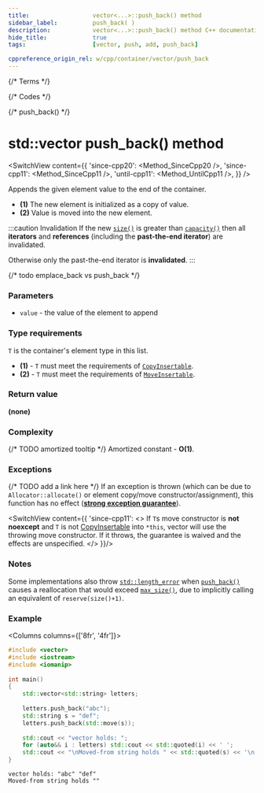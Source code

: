 ```yaml
---
title:					vector<...>::push_back() method
sidebar_label:			push_back( )
description:			vector<...>::push_back() method C++ documentation
hide_title:				true
tags:					[vector, push, add, push_back]

cppreference_origin_rel: w/cpp/container/vector/push_back
---
```



{/* Terms */}

{/* Codes */}

{/* push_back() */}

# std::vector push_back() method

<SwitchView content={{
	'since-cpp20': <Method_SinceCpp20 />,
	'since-cpp11': <Method_SinceCpp11 />,
	'until-cpp11': <Method_UntilCpp11 />,
}} />

Appends the given element value to the end of the container.

 - **(1)** The new element is initialized as a copy of value.
 - **(2)** Value is moved into the new element.

:::caution Invalidation
If the new [`size()`](size) is greater than [`capacity()`](capacity) then all **iterators** and **references** (including the **past-the-end iterator**) are invalidated.

Otherwise only the past-the-end iterator is **invalidated**.
:::

{/* todo emplace_back vs push_back */}

### Parameters

 - `value` - the value of the element to append

### Type requirements

`T` is the container's element type in this list.

 - **(1)** - `T` must meet the requirements of [`CopyInsertable`](/docs/named_req/CopyInsertable).
 - **(2)** - `T` must meet the requirements of [`MoveInsertable`](/docs/named_req/MoveInsertable).

### Return value

**(none)**

### Complexity

{/* TODO amortized tooltip */}
Amortized constant - **O(1)**.

### Exceptions

{/* TODO add a link here */}
If an exception is thrown (which can be due to `Allocator::allocate()` or element copy/move constructor/assignment), this function has no effect ([**strong exception guarantee**](#)).

<SwitchView content={{
    'since-cpp11': <>
        If <code>T</code>s move constructor is <b>not noexcept</b> and <code>T</code> is not <a href="/docs/named_req/CopyInsertable">CopyInsertable</a> into <code>*this</code>,
        vector will use the throwing move constructor. If it throws, the guarantee is waived and the effects are unspecified.
    </>
}}/>

### Notes

Some implementations also throw [`std::length_error`](#) when [`push_back()`](#) causes a reallocation that would exceed [`max_size()`](max_size), due to implicitly calling an equivalent of `reserve(size()+1)`.

### Example

<Columns columns={['8fr', '4fr']}>
<div>

```cpp title='Main.cpp' showLineNumbers
#include <vector>
#include <iostream>
#include <iomanip>
 
int main()
{
    std::vector<std::string> letters;
 
    letters.push_back("abc");
    std::string s = "def";
    letters.push_back(std::move(s));
 
    std::cout << "vector holds: ";
    for (auto&& i : letters) std::cout << std::quoted(i) << ' ';
    std::cout << "\nMoved-from string holds " << std::quoted(s) << '\n';
}
```

</div>
<div>

```plaintext title="Output"
vector holds: "abc" "def" 
Moved-from string holds ""
```

</div>
</Columns>

